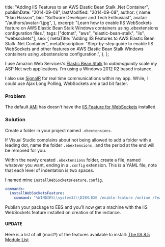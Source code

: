   title: "Adding IIS Features to an AWS Elastic Bean Stalk .Net Container",
  publishDate: "2014-09-08",
  lastModified: "2014-09-08",
  author: {
    name: "Elan Hasson",
    bio: "Software Developer and Tech Enthusiast",
    avatar: "/authors/avatar-1.jpg",
  },
  excerpt: "Learn how to enable IIS WebSockets feature on AWS Elastic Bean Stalk Windows containers using .ebextensions configuration files.",
  tags: ["dotnet", "aws", "elastic-bean-stalk", "iis", "websockets"],
  seo: {
    metaTitle: "Adding IIS Features to AWS Elastic Bean Stalk .Net Container",
    metaDescription: "Step-by-step guide to enable IIS WebSockets and other features on AWS Elastic Bean Stalk Windows containers using .ebextensions configuration.",
  },
};

I use Amazon Web Services's [Elastic Bean Stalk](http://aws.amazon.com/elasticbeanstalk/) to _automagically_ scale my ASP.Net web applications. I'm using a Windows 2012 R2 based instance.

I also use [SignalR](http://signalr.net/) for real time communications within my app. While, I could use Ajax Long Polling, WebSockets are a tad bit faster.

### Problem

The default [AMI](http://docs.aws.amazon.com/AWSEC2/latest/UserGuide/AMIs.html) has doesn't have the [IIS Feature for WebSockets](http://www.iis.net/learn/get-started/whats-new-in-iis-8/iis-80-websocket-protocol-support) installed.

### Solution

Create a folder in your project named `.ebextensions`.

If Visual Studio complains about not being allowed to add a folder with a leading dot, name the folder `.ebextensions.` and the period at the end will be removed for you.

Within the newly created `.ebextensions` folder, create a file, named whatever you want, ending in a `.config` extension. This is a YAML file, note that each level of indentation is two spaces.

I named mine `InstallWebSocketsFeature.config`.

```yaml
commands:
  installWebSocketsFeature:
    command: "%WINDIR%\\system32\\DISM.EXE /enable-feature /online /featureName:IIS-WebSockets"
```

Publish your package to EBS and you'll now get a machine with the IIS WebSockets feature installed on creation of the instance.

#### UPDATE

Here is a list of all (most?) of the features available to install: [The IIS 8.5 Module List](http://www.iis.net/learn/install/installing-iis-85/installing-iis-85-on-windows-server-2012-r2#ModulesinIIS85)